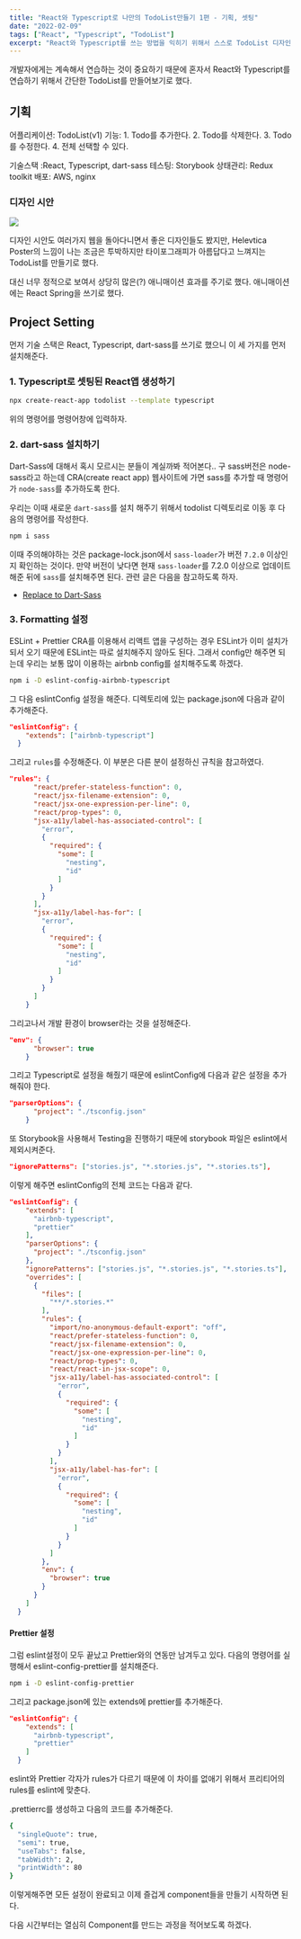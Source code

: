 ```yaml
---
title: "React와 Typescript로 나만의 TodoList만들기 1편 - 기획, 셋팅"
date: "2022-02-09"
tags: ["React", "Typescript", "TodoList"]
excerpt: "React와 Typescript를 쓰는 방법을 익히기 위해서 스스로 TodoList 디자인 시안을 만들고 요구사항까지 정의해 보았다. 전체적인 토이 프로젝트의 흐름과 결과물이 어떻게 될지 설계하고 프로젝트 초기 세팅에 대해서 적어본다."
---
```


개발자에게는 계속해서 연습하는 것이 중요하기 때문에 혼자서 React와 Typescript를 연습하기 위해서 간단한 TodoList를 만들어보기로 했다.

## 기획

어플리케이션: TodoList(v1)
기능: 1. Todo를 추가한다. 2. Todo를 삭제한다. 3. Todo를 수정한다. 4. 전체 선택할 수 있다.

기술스택 :React, Typescript, dart-sass
테스팅: Storybook
상태관리: Redux toolkit
배포: AWS, nginx

### 디자인 시안

![](https://images.velog.io/images/wonjuny0804/post/559b293b-36df-4c32-98cf-b6ed8aeaf0d2/Desktop%20-%201.png)

디자인 시안도 여러가지 웹을 돌아다니면서 좋은 디자인들도 봤지만, Helevtica Poster의 느낌이 나는 조금은 투박하지만 타이포그래피가 아름답다고 느껴지는 TodoList를 만들기로 했다.

대신 너무 정적으로 보여서 상당히 많은(?) 애니매이션 효과를 주기로 했다. 애니매이션에는 React Spring을 쓰기로 했다.

## Project Setting

먼저 기술 스택은 React, Typescript, dart-sass를 쓰기로 했으니 이 세 가지를 먼저 설치해준다.

### 1. Typescript로 셋팅된 React앱 생성하기

```bash
npx create-react-app todolist --template typescript
```

위의 명령어를 명령어창에 입력하자.

### 2. dart-sass 설치하기

Dart-Sass에 대해서 혹시 모르시는 분들이 계실까봐 적어본다.. 구 sass버전은 node-sass라고 하는데 CRA(create react app) 웹사이트에 가면 sass를 추가할 때 명령어가 `node-sass`를 추가하도록 한다.

우리는 이때 새로운 `dart-sass`를 설치 해주기 위해서 todolist 디렉토리로 이동 후 다음의 명령어를 작성한다.

```bash
npm i sass
```

이때 주의해야하는 것은 package-lock.json에서 `sass-loader`가 버전 `7.2.0` 이상인지 확인하는 것이다. 만약 버전이 낮다면 현재 `sass-loader`를 7.2.0 이상으로 업데이트 해준 뒤에 `sass`를 설치해주면 된다.
관련 글은 다음을 참고하도록 하자.

- [Replace to Dart-Sass](https://stackoverflow.com/questions/63943756/replace-node-sass-with-dart-sass-in-create-react-app-v3-x)

### 3. Formatting 설정

ESLint + Prettier
CRA를 이용해서 리액트 앱을 구성하는 경우 ESLint가 이미 설치가 되서 오기 때문에 ESLint는 따로 설치해주지 않아도 된다. 그래서 config만 해주면 되는데 우리는 보통 많이 이용하는 airbnb config를 설치해주도록 하겠다.

```bash
npm i -D eslint-config-airbnb-typescript
```

그 다음 eslintConfig 설정을 해준다. 디렉토리에 있는 package.json에 다음과 같이 추가해준다.

```json
"eslintConfig": {
    "extends": ["airbnb-typescript"]
  }
```

그리고 `rules`를 수정해준다. 이 부분은 다른 분이 설정하신 규칙을 참고하였다.

```json
"rules": {
      "react/prefer-stateless-function": 0,
      "react/jsx-filename-extension": 0,
      "react/jsx-one-expression-per-line": 0,
      "react/prop-types": 0,
      "jsx-a11y/label-has-associated-control": [
        "error",
        {
          "required": {
            "some": [
              "nesting",
              "id"
            ]
          }
        }
      ],
      "jsx-a11y/label-has-for": [
        "error",
        {
          "required": {
            "some": [
              "nesting",
              "id"
            ]
          }
        }
      ]
    }
```

그리고나서 개발 환경이 browser라는 것을 설정해준다.

```json
"env": {
      "browser": true
    }
```

그리고 Typescript로 설정을 해줬기 때문에 eslintConfig에 다음과 같은 설정을 추가해줘야 한다.

```json
"parserOptions": {
      "project": "./tsconfig.json"
    }
```

또 Storybook을 사용해서 Testing을 진행하기 때문에 storybook 파일은 eslint에서 제외시켜준다.

```json
"ignorePatterns": ["stories.js", "*.stories.js", "*.stories.ts"],
```

이렇게 해주면 eslintConfig의 전체 코드는 다음과 같다.

```json
"eslintConfig": {
    "extends": [
      "airbnb-typescript",
      "prettier"
    ],
    "parserOptions": {
      "project": "./tsconfig.json"
    },
    "ignorePatterns": ["stories.js", "*.stories.js", "*.stories.ts"],
    "overrides": [
      {
        "files": [
          "**/*.stories.*"
        ],
        "rules": {
          "import/no-anonymous-default-export": "off",
          "react/prefer-stateless-function": 0,
          "react/jsx-filename-extension": 0,
          "react/jsx-one-expression-per-line": 0,
          "react/prop-types": 0,
          "react/react-in-jsx-scope": 0,
          "jsx-a11y/label-has-associated-control": [
            "error",
            {
              "required": {
                "some": [
                  "nesting",
                  "id"
                ]
              }
            }
          ],
          "jsx-a11y/label-has-for": [
            "error",
            {
              "required": {
                "some": [
                  "nesting",
                  "id"
                ]
              }
            }
          ]
        },
        "env": {
          "browser": true
        }
      }
    ]
  }
```

#### Prettier 설정

그럼 eslint설정이 모두 끝났고 Prettier와의 연동만 남겨두고 있다. 다음의 명령어를 실행해서 eslint-config-prettier를 설치해준다.

```bash
npm i -D eslint-config-prettier
```

그리고 package.json에 있는 extends에 prettier를 추가해준다.

```json
"eslintConfig": {
    "extends": [
      "airbnb-typescript",
      "prettier"
    ]
  }
```

eslint와 Prettier 각자가 rules가 다르기 때문에 이 차이를 없애기 위해서 프리티어의 rules를 eslint에 맞춘다.

.prettierrc를 생성하고 다음의 코드를 추가해준다.

```bash
{
  "singleQuote": true,
  "semi": true,
  "useTabs": false,
  "tabWidth": 2,
  "printWidth": 80
}
```

이렇게해주면 모든 설정이 완료되고 이제 즐겁게 component들을 만들기 시작하면 된다.

다음 시간부터는 열심히 Component를 만드는 과정을 적어보도록 하겠다.
